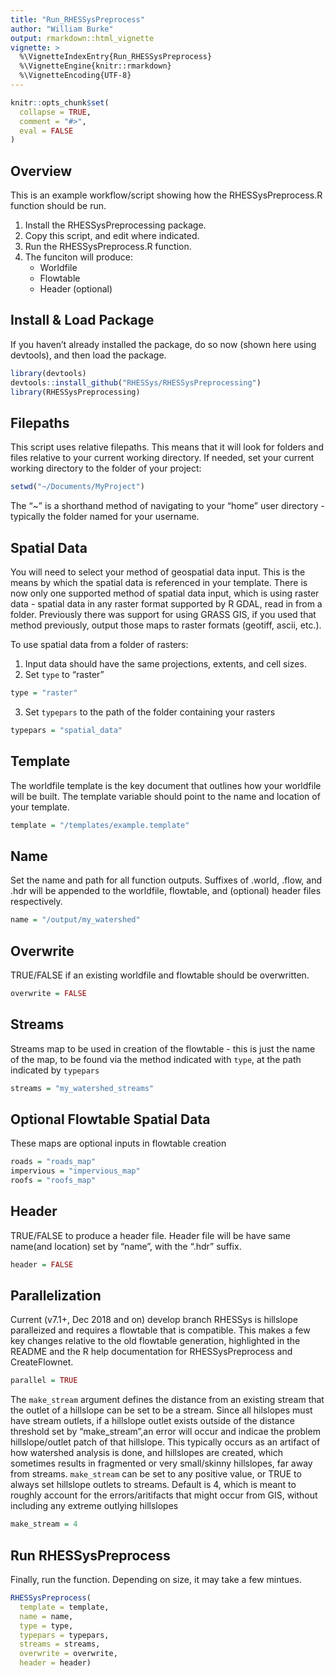 ```yaml
---
title: "Run_RHESSysPreprocess"
author: "William Burke"
output: rmarkdown::html_vignette
vignette: >
  %\VignetteIndexEntry{Run_RHESSysPreprocess}
  %\VignetteEngine{knitr::rmarkdown}
  %\VignetteEncoding{UTF-8}
---
```


```r
knitr::opts_chunk$set(
  collapse = TRUE,
  comment = "#>",
  eval = FALSE
)
```

## Overview
This is an example workflow/script showing how the RHESSysPreprocess.R function should be run.

1. Install the RHESSysPreprocessing package.
2. Copy this script, and edit where indicated.
3. Run the RHESSysPreprocess.R function.
4. The funciton will produce:
    * Worldfile
    * Flowtable
    * Header (optional)

## Install & Load Package
If you haven't already installed the package, do so now (shown here using devtools), and then load the package.
```r
library(devtools)
devtools::install_github("RHESSys/RHESSysPreprocessing")
library(RHESSysPreprocessing)
```

## Filepaths
This script uses relative filepaths. This means that it will look for folders and files relative to your current working directory. If needed, set your current working directory to the folder of your project:
```r
setwd("~/Documents/MyProject")
```
The "~" is a shorthand method of navigating to your "home" user directory - typically the folder named for your username.

## Spatial Data
You will need to select your method of geospatial data input.  This is the means by which the spatial data is referenced in your template. There is now only one supported method of spatial data input, which is using raster data - spatial data in any raster format supported by R GDAL, read in from a folder. Previously there was support for using GRASS GIS, if you used that method previously, output those maps to raster formats (geotiff, ascii, etc.).

To use spatial data from a folder of rasters:

1. Input data should have the same projections, extents, and cell sizes.
2. Set `type` to "raster"
```r
type = "raster"
```
3. Set `typepars` to the path of the folder containing your rasters
```r
typepars = "spatial_data"
```

## Template
The worldfile template is the key document that outlines how your worldfile will be built. The template variable should point to the name and location of your template.
```r
template = "/templates/example.template"
```

## Name
Set the name and path for all function outputs. Suffixes of .world, .flow, and .hdr will be appended to the worldfile, flowtable, and (optional) header files respectively.
```r
name = "/output/my_watershed"
```

## Overwrite
TRUE/FALSE if an existing worldfile and flowtable should be overwritten.
```r
overwrite = FALSE
```

## Streams
Streams map to be used in creation of the flowtable - this is just the name of the map, to be found via the method indicated with `type`, at the path indicated by `typepars`
```r
streams = "my_watershed_streams"
```

## Optional Flowtable Spatial Data
These maps are optional inputs in flowtable creation
```r
roads = "roads_map"
impervious = "impervious_map"
roofs = "roofs_map"
```

## Header
TRUE/FALSE to produce a header file. Header file will be have same name(and location) set by "name", with the ".hdr" suffix.
```r
header = FALSE
```

Parallelization
---------------
Current (v7.1+, Dec 2018 and on) develop branch RHESSys is hillslope paralleized and requires a flowtable that is compatible. This makes a few key changes relative to the old flowtable generation, highlighted in the README and the R help documentation for RHESSysPreprocess and CreateFlownet.
```r
parallel = TRUE
```

The `make_stream` argument defines the distance from an existing stream that the outlet of a hillslope can be set to be a stream. Since all hilslopes must have stream outlets, if a hillslope outlet exists outside of the distance threshold set by "make_stream",an error will occur and indicae the problem hillslope/outlet patch of that hillslope. This typically occurs as an artifact of how watershed analysis is done, and hillslopes are created, which sometimes results in fragmented or very
small/skinny hillslopes, far away from streams. `make_stream` can be set to any positive value, or TRUE to always set hillslope outlets to streams.
Default is 4, which is meant to roughly account for the errors/aritifacts that might occur from GIS, without including any
extreme outlying hillslopes
```r
make_stream = 4
```

## Run RHESSysPreprocess
Finally, run the function.  Depending on size, it may take a few mintues.
```r
RHESSysPreprocess(
  template = template,
  name = name,
  type = type,
  typepars = typepars,
  streams = streams,
  overwrite = overwrite,
  header = header)

```
